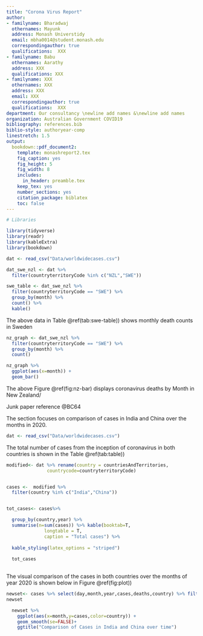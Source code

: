 ```yaml
---
title: "Corona Virus Report"
author:
- familyname: Bharadwaj
  othernames: Mayunk
  address: Monash Universtidy
  email: mbha0014@student.monash.edu
  correspondingauthor: true
  qualifications:  XXX
- familyname: Babu
  othernames: Aarathy
  address: XXX
  qualifications: XXX
- familyname: XXX
  othernames: XXX
  address: XXX
  email: XXX
  correspondingauthor: true
  qualifications:  XXX
department: Our consultancy \newline add names &\newline add names
organization: Australian Government COVID19
bibliography: references.bib
biblio-style: authoryear-comp
linestretch: 1.5
output:
  bookdown::pdf_document2:
    template: monashreport2.tex
    fig_caption: yes
    fig_height: 5
    fig_width: 8
    includes:
      in_header: preamble.tex
    keep_tex: yes
    number_sections: yes
    citation_package: biblatex
    toc: false
---
```


```r
# Libraries

library(tidyverse)
library(readr)
library(kableExtra)
library(bookdown)

```



\section*{Country XX1 and YY1"}

```r
dat <- read_csv("Data/worldwidecases.csv")

dat_swe_nzl <- dat %>%
  filter(countryterritoryCode %in% c("NZL","SWE"))
```


```r
swe_table <- dat_swe_nzl %>%
  filter(countryterritoryCode == "SWE") %>%
  group_by(month) %>%
  count() %>%
  kable()
```

The above data in Table \@ref(tab:swe-table)) shows monthly death counts in Sweden

```r
nz_graph <- dat_swe_nzl %>%
  filter(countryterritoryCode == "SWE") %>%
  group_by(month) %>%
  count()

nz_graph %>%
  ggplot(aes(x=month)) +
  geom_bar()
```

The above Figure \@ref(fig:nz-bar) displays coronavirus deaths by Month in New Zealand/

Junk paper reference @BC64

\section*{Country XX2 and YY2}

The section focuses on comparison of cases in India and China over the months in 2020.


```r
dat <- read_csv("Data/worldwidecases.csv")

```

The total number of cases from the inception of coronavirus in both countries is shown in the Table \@ref(tab:table))

```r
modified<- dat %>% rename(country = countriesAndTerritories,
               countrycode=countryterritoryCode) 


cases <-  modified %>%  
  filter(country %in% c("India","China")) 


tot_cases<- cases%>% 

  group_by(country,year) %>% 
  summarise(n=sum(cases)) %>% kable(booktab=T,
              longtable = T,
              caption = "Total cases") %>%
         
  kable_styling(latex_options = "striped")
  
  tot_cases
  
```
The visual comparison of the cases in both countries over the months of year 2020 is shown below in Figure \@ref(fig:plot))

```r
newset<- cases %>% select(day,month,year,cases,deaths,country) %>% filter(year=="2020")
newset

  newset %>% 
    ggplot(aes(x=month,y=cases,color=country)) +
    geom_smooth(se=FALSE)+
    ggtitle("Comparison of Cases in India and China over time")

```

\section*{Country XX3 and YY3}



